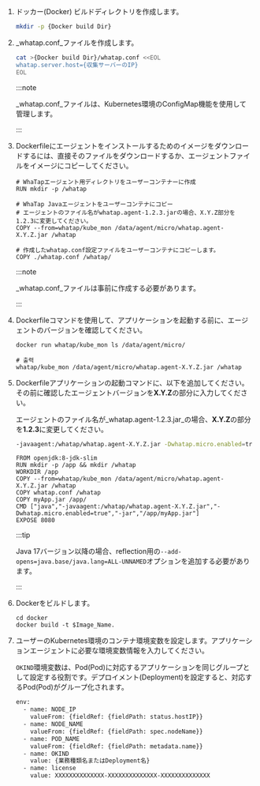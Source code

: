 1.  ドッカー(Docker) ビルドディレクトリを作成します。

    ```bash
    mkdir -p {Docker build Dir}
    ```

2.  _whatap.conf_ファイルを作成します。

    ```bash
    cat >{Docker build Dir}/whatap.conf <<EOL
    whatap.server.host={収集サーバーのIP}
    EOL
    ```

    :::note

    _whatap.conf_ファイルは、Kubernetes環境のConfigMap機能を使用して管理します。

    :::

3.  Dockerfileにエージェントをインストールするためのイメージをダウンロードするには、直接そのファイルをダウンロードするか、エージェントファイルをイメージにコピーしてください。

    ```docker
    # WhaTapエージェント用ディレクトリをユーザーコンテナーに作成
    RUN mkdir -p /whatap

    # WhaTap Javaエージェントをユーザーコンテナにコピー
    # エージェントのファイル名がwhatap.agent-1.2.3.jarの場合、X.Y.Z部分を1.2.3に変更してください。
    COPY --from=whatap/kube_mon /data/agent/micro/whatap.agent-X.Y.Z.jar /whatap

    # 作成したwhatap.conf設定ファイルをユーザーコンテナにコピーします。
    COPY ./whatap.conf /whatap/    
    ```

    :::note

    _whatap.conf_ファイルは事前に作成する必要があります。

    :::

4.  Dockerfileコマンドを使用して、アプリケーションを起動する前に、エージェントのバージョンを確認してください。

    ```docker
    docker run whatap/kube_mon ls /data/agent/micro/

    # 출력
    whatap/kube_mon /data/agent/micro/whatap.agent-X.Y.Z.jar /whatap
    ```

5.  Dockerfileアプリケーションの起動コマンドに、以下を追加してください。その前に確認したエージェントバージョンを**X.Y.Z**の部分に入力してください。

    エージェントのファイル名が_whatap.agent-1.2.3.jar_の場合、**X.Y.Z**の部分を**1.2.3**に変更してください。

    ```bash
    -javaagent:/whatap/whatap.agent-X.Y.Z.jar -Dwhatap.micro.enabled=true
    ```

    ```docker title='Dockerfile' showLineNumbers {4,7}
    FROM openjdk:8-jdk-slim
    RUN mkdir -p /app && mkdir /whatap
    WORKDIR /app
    COPY --from=whatap/kube_mon /data/agent/micro/whatap.agent-X.Y.Z.jar /whatap
    COPY whatap.conf /whatap
    COPY myApp.jar /app/
    CMD ["java","-javaagent:/whatap/whatap.agent-X.Y.Z.jar","-Dwhatap.micro.enabled=true","-jar","/app/myApp.jar"]
    EXPOSE 8080
    ```

    :::tip

    Java 17バージョン以降の場合、reflection用の`--add-opens=java.base/java.lang=ALL-UNNAMED`オプションを追加する必要があります。

    :::

6.  Dockerをビルドします。

    ```docker
    cd docker
    docker build -t $Image_Name.
    ```

7.  ユーザーのKubernetes環境のコンテナ環境変数を設定します。アプリケーションエージェントに必要な環境変数情報を入力してください。

    `OKIND`環境変数は、Pod(Pod)に対応するアプリケーションを同じグループとして設定する役割です。デプロイメント(Deployment)を設定すると、対応するPod(Pod)がグループ化されます。

    ```bash showLineNumbers {8-9}
    env:
      - name: NODE_IP
        valueFrom: {fieldRef: {fieldPath: status.hostIP}}
      - name: NODE_NAME
        valueFrom: {fieldRef: {fieldPath: spec.nodeName}}
      - name: POD_NAME
        valueFrom: {fieldRef: {fieldPath: metadata.name}}
      - name: OKIND
        value: {業務種類名またはDeployment名}
      - name: license
        value: XXXXXXXXXXXXXX-XXXXXXXXXXXXXX-XXXXXXXXXXXXXX  
    ```
